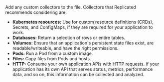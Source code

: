 Add any custom collectors to the file. Collectors that Replicated recommends considering are:

- **Kubernetes resources:** Use for custom resource definitions (CRDs), Secrets, and ConfigMaps, if they are required for your application to work.
- **Databases:** Return a selection of rows or entire tables.
- **Volumes:** Ensure that an application's persistent state files exist, are readable/writeable, and have the right permissions.
- **Pods:** Run a Pod from a custom image.
- **Files:** Copy files from Pods and hosts.
- **HTTP:** Consume your own application APIs with HTTP requests. If your application has its own API that serves status, metrics, performance data, and so on, this information can be collected and analyzed.